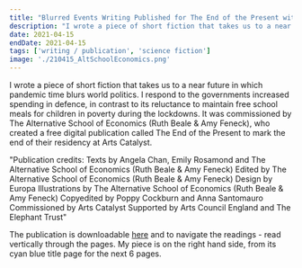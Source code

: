 ```yaml
---
title: "Blurred Events Writing Published for The End of the Present with Arts Catalyst, The Alternative School of Economics"
description: "I wrote a piece of short fiction that takes us to a near future in which pandemic time blurs world politics. I respond to the governments increased spending in defence, in contrast to its reluctance to maintain free school meals for children in poverty during the lockdowns. It was commissioned by The Alternative School of Economics (Ruth Beale & Amy Feneck), who created a free digital publication called The End of the Present to mark the end of their residency at Arts Catalyst."
date: 2021-04-15
endDate: 2021-04-15
tags: ['writing / publication', 'science fiction']
image: './210415_AltSchoolEconomics.png'
---
```


I wrote a piece of short fiction that takes us to a near future in which pandemic time blurs world politics. I respond to the governments increased spending in defence, in contrast to its reluctance to maintain free school meals for children in poverty during the lockdowns. It was commissioned by The Alternative School of Economics (Ruth Beale & Amy Feneck), who created a free digital publication called The End of the Present to mark the end of their residency at Arts Catalyst. 


"Publication credits:
Texts by Angela Chan, Emily Rosamond and The Alternative School of Economics (Ruth Beale & Amy Feneck)
Edited by The Alternative School of Economics (Ruth Beale & Amy Feneck)
Design by Europa
Illustrations by The Alternative School of Economics (Ruth Beale & Amy Feneck)
Copyedited by Poppy Cockburn and Anna Santomauro
Commissioned by Arts Catalyst
Supported by Arts Council England and The Elephant Trust"


The publication is downloadable [here](https://www.alternativeschoolofeconomics.org/the-end-of-the-present/) and to navigate the readings - read vertically through the pages. My piece is on the right hand side, from its cyan blue title page for the next 6 pages. 
